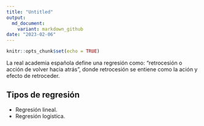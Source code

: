 ```yaml
---
title: "Untitled"
output:
  md_document:
    variant: markdown_github
date: "2023-02-06"
---
```


```r
knitr::opts_chunk$set(echo = TRUE)
```

La real academia española define una regresión como: "retrocesión o acción de volver hacia atrás", donde retrocesión se entiene como la ación y efecto de retroceder.








## Tipos de regresión 

- Regresión lineal.
- Regresión logistica.
